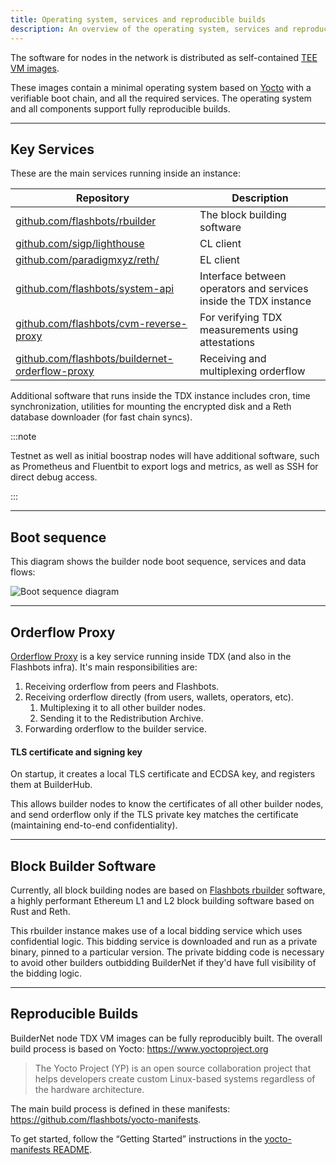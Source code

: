 ```yaml
---
title: Operating system, services and reproducible builds
description: An overview of the operating system, services and reproducible builds in BuilderNet nodes.
---
```



The software for nodes in the network is distributed as self-contained [TEE VM images](downloads-measurements).

These images contain a minimal operating system based on [Yocto](https://www.yoctoproject.org/) with a verifiable boot chain, and all the required services.
The operating system and all components support fully reproducible builds.

<hr class="clean" />

## Key Services

These are the main services running inside an instance:

| Repository                                                                                                 | Description                                                      |
| ---------------------------------------------------------------------------------------------------------- | ---------------------------------------------------------------- |
| [github.com/flashbots/rbuilder](https://github.com/flashbots/rbuilder)                                     | The block building software                                      |
| [github.com/sigp/lighthouse](https://github.com/sigp/lighthouse)                                           | CL client                                                        |
| [github.com/paradigmxyz/reth/](https://github.com/paradigmxyz/reth/)                                       | EL client                                                        |
| [github.com/flashbots/system-api](https://github.com/flashbots/system-api)                                 | Interface between operators and services inside the TDX instance |
| [github.com/flashbots/cvm-reverse-proxy](https://github.com/flashbots/cvm-reverse-proxy)                   | For verifying TDX measurements using attestations                |
| [github.com/flashbots/buildernet-orderflow-proxy](https://github.com/flashbots/buildernet-orderflow-proxy) | Receiving and multiplexing orderflow                             |

Additional software that runs inside the TDX instance includes cron, time synchronization, utilities for mounting the encrypted disk and a Reth database downloader (for fast chain syncs).

:::note

Testnet as well as initial boostrap nodes will have additional software, such as Prometheus and Fluentbit to export logs and metrics, as well as SSH for direct debug access.

:::


<hr class="clean" />

## Boot sequence

This diagram shows the builder node boot sequence, services and data flows:

<Image img={imgBootSequence} alt="Boot sequence diagram" class="img-border" />

<hr class="clean" />

## Orderflow Proxy

[Orderflow Proxy](https://github.com/flashbots/buildernet-orderflow-proxy) is a key service running inside TDX (and also in the Flashbots infra). It's main responsibilities are:

1. Receiving orderflow from peers and Flashbots.
1. Receiving orderflow directly (from users, wallets, operators, etc).
    1. Multiplexing it to all other builder nodes.
    1. Sending it to the Redistribution Archive.
1. Forwarding orderflow to the builder service.

#### TLS certificate and signing key

On startup, it creates a local TLS certificate and ECDSA key, and registers them at BuilderHub.

This allows builder nodes to know the certificates of all other builder nodes, and send orderflow only if the TLS private key matches the certificate (maintaining end-to-end confidentiality).

<hr class="clean" />

## Block Builder Software

Currently, all block building nodes are based on [Flashbots rbuilder](https://github.com/flashbots/rbuilder) software, a highly performant Ethereum L1 and L2 block building software based on Rust and Reth.

This rbuilder instance makes use of a local bidding service which uses confidential logic. This bidding service is downloaded and run as a private binary, pinned to a particular version.
The private bidding code is necessary to avoid other builders outbidding BuilderNet if they'd have full visibility of the bidding logic.

<hr class="clean" />

## Reproducible Builds

BuilderNet node TDX VM images can be fully reproducibly built. The overall build process is based on Yocto: https://www.yoctoproject.org

> The Yocto Project (YP) is an open source collaboration project that helps developers create custom Linux-based systems regardless of the hardware architecture.

The main build process is defined in these manifests: https://github.com/flashbots/yocto-manifests.

To get started, follow the “Getting Started” instructions in the [yocto-manifests README](https://github.com/flashbots/yocto-manifests?tab=readme-ov-file#getting-started).